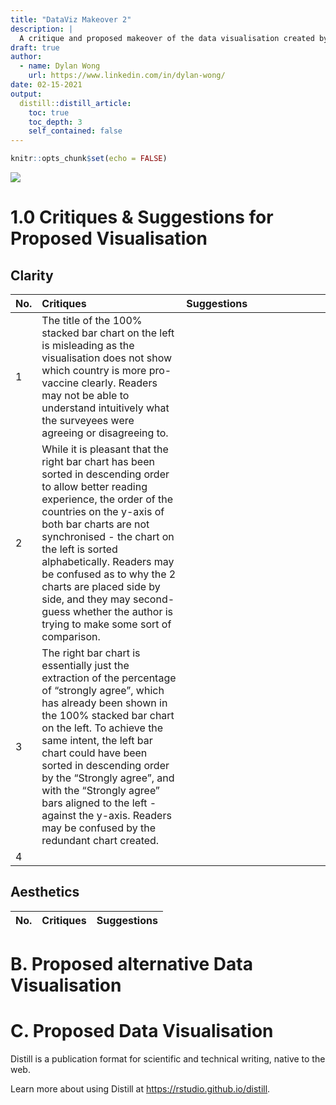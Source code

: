 ```yaml
---
title: "DataViz Makeover 2"
description: |
  A critique and proposed makeover of the data visualisation created by a research team to understand the willingness of the public on COVID-19 vaccination. The data used by the research team was obtained from Imperial College London YouGov Covid 19 Behaviour Tracker Data Hub hosted at Github https://github.com/YouGov-Data/covid-19-tracker
draft: true
author:
  - name: Dylan Wong
    url: https://www.linkedin.com/in/dylan-wong/
date: 02-15-2021
output:
  distill::distill_article:
    toc: true
    toc_depth: 3
    self_contained: false
---
```



```r
knitr::opts_chunk$set(echo = FALSE)
```


![](/ISSS608/blog/_posts/2021-02-15-dataviz-makeover-2/image/01 Overview.png)

# 1.0 Critiques & Suggestions for Proposed Visualisation

## Clarity

|No.|Critiques|Suggestions|
|:-|:-----------|:-----------|
|1|The title of the 100% stacked bar chart on the left is misleading as the visualisation does not show which country is more pro-vaccine clearly. Readers may not be able to understand intuitively what the surveyees were agreeing or disagreeing to.||
|2| While it is pleasant that the right bar chart has been sorted in descending order to allow better reading experience, the order of the countries on the y-axis of both bar charts are not synchronised - the chart on the left is sorted alphabetically. Readers may be confused as to why the 2 charts are placed side by side, and they may second-guess whether the author is trying to make some sort of comparison.||
|3|The right bar chart is essentially just the extraction of the percentage of "strongly agree", which has already been shown in the 100% stacked bar chart on the left. To achieve the same intent, the left bar chart could have been sorted  in descending order by the "Strongly agree", and with the "Strongly agree" bars aligned to the left - against the y-axis. Readers may be confused by the redundant chart created.||
|4| 


## Aesthetics
|No.|Critiques|Suggestions|
|:-|:-----------|:-----------|


# B. Proposed alternative Data Visualisation

# C. Proposed Data Visualisation











Distill is a publication format for scientific and technical writing, native to the web.

Learn more about using Distill at <https://rstudio.github.io/distill>.


